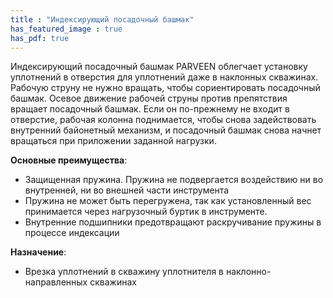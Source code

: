 ```yaml
---
title : "Индексирующий посадочный башмак"
has_featured_image : true
has_pdf: true
---
```


Индексирующий посадочный башмак PARVEEN облегчает установку уплотнений в отверстия для уплотнений даже в наклонных скважинах. Рабочую струну не нужно вращать, чтобы сориентировать посадочный башмак. Осевое движение рабочей струны против препятствия вращает посадочный башмак. Если он по-прежнему не входит в отверстие, рабочая колонна поднимается, чтобы снова задействовать внутренний байонетный механизм, и посадочный башмак снова начнет вращаться при приложении заданной нагрузки.

**Основные преимущества**:
* Защищенная пружина. Пружина не подвергается воздействию ни во внутренней, ни во внешней части инструмента
* Пружина не может быть перегружена, так как установленный вес принимается через нагрузочный буртик в инструменте.
* Внутренние подшипники предотвращают раскручивание пружины в процессе индексации

**Назначение**:
* Врезка уплотнений в скважину уплотнителя в наклонно-направленных скважинах

